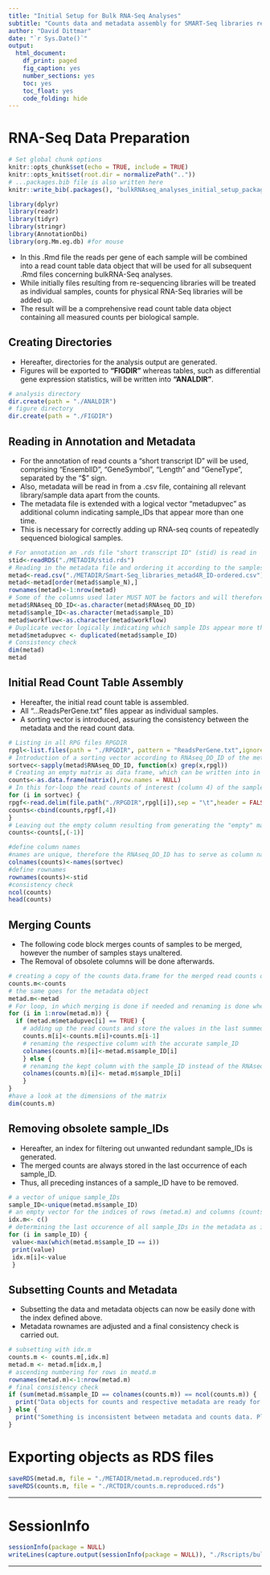 ```yaml
---
title: "Initial Setup for Bulk RNA-Seq Analyses"
subtitle: "Counts data and metadata assembly for SMART-Seq libraries relevant to the manuscript"
author: "David Dittmar"
date: "`r Sys.Date()`"
output:
  html_document:
    df_print: paged
    fig_caption: yes
    number_sections: yes
    toc: yes
    toc_float: yes
    code_folding: hide 
---
```


# RNA-Seq Data Preparation
```r
# Set global chunk options
knitr::opts_chunk$set(echo = TRUE, include = TRUE)
knitr::opts_knit$set(root.dir = normalizePath(".."))
# ...packages.bib file is also written here
knitr::write_bib(.packages(), "bulkRNAseq_analyses_initial_setup_packages.bib")
```

```r
library(dplyr)
library(readr)
library(tidyr)
library(stringr)
library(AnnotationDbi)
library(org.Mm.eg.db) #for mouse
```

* In this .Rmd file the reads per gene of each sample will be combined into a read count table data object that will be used for all subsequent .Rmd files concerning bulkRNA-Seq analyses.
* While initially files resulting from re-sequencing libraries will be treated as individual samples, counts for physical RNA-Seq libraries will be added up.
* The result will be a comprehensive read count table data object containing all measured counts per biological sample.

## Creating Directories
* Hereafter, directories for the analysis output are generated.
* Figures will be exported to **"FIGDIR"** whereas tables, such as differential gene expression statistics, will be written into **"ANALDIR"**.
```r
# analysis directory
dir.create(path = "./ANALDIR")
# figure directory
dir.create(path = "./FIGDIR")
```

## Reading in Annotation and Metadata
* For the annotation of read counts a "short transcript ID" will be used, comprising "EnsemblID", "GeneSymbol", "Length" and "GeneType", separated by the "$" sign.
* Also, metadata will be read in from a .csv file, containing all relevant library/sample data apart from the counts.
* The metadata file is extended with a logical vector "metadupvec" as additional column indicating sample_IDs that appear more than one time. 
* This is necessary for correctly adding up RNA-seq counts of repeatedly sequenced biological samples.
```r
# For annotation an .rds file "short transcript ID" (stid) is read in
stid<-readRDS("./METADIR/stid.rds")
# Reading in the metadata file and ordering it according to the samples_N
metad<-read.csv("./METADIR/Smart-Seq_libraries_metad4R_ID-ordered.csv")
metad<-metad[order(metad$sample_N),]
rownames(metad)<-1:nrow(metad)
# Some of the columns used later MUST NOT be factors and will therefore be defined as character columns
metad$RNAseq_DD_ID<-as.character(metad$RNAseq_DD_ID)
metad$sample_ID<-as.character(metad$sample_ID)
metad$workflow<-as.character(metad$workflow)
# Duplicate vector logically indicating which sample IDs appear more than one time --> re-seqs, more than 2 instances possible
metad$metadupvec <- duplicated(metad$sample_ID)
# Consistency check
dim(metad)
metad
```

## Initial Read Count Table Assembly
* Hereafter, the initial read count table is assembled.
* All "...ReadsPerGene.txt" files appear as individual samples.
* A sorting vector is introduced, assuring the consistency between the metadata and the read count data.
```r
# Listing in all RPG files RPGDIR
rpgl<-list.files(path = "./RPGDIR", pattern = "ReadsPerGene.txt",ignore.case = FALSE)
# Introduction of a sorting vector according to RNAseq_DD_ID of the metadata on the rpgl object
sortvec<-sapply(metad$RNAseq_DD_ID, function(x) grep(x,rpgl))
# Creating an empty matrix as data frame, which can be written into in the following for-loop
counts<-as.data.frame(matrix(),row.names = NULL)
# In this for-loop the read counts of interest (column 4) of the samples in the right order are extracted and appended to the counts data.frame
for (i in sortvec) {
rpgf<-read.delim(file.path("./RPGDIR",rpgl[i]),sep = "\t",header = FALSE,check.names = TRUE,skip = 4,row.names = NULL)
counts<-cbind(counts,rpgf[,4])
}
# Leaving out the empty column resulting from generating the "empty" matrix before the loop
counts<-counts[,(-1)] 

#define column names
#names are unique, therefore the RNAseq_DD_ID has to serve as column name here
colnames(counts)<-names(sortvec)
#define rownames
rownames(counts)<-stid
#consistency check
ncol(counts)
head(counts)
```

## Merging Counts
* The following code block merges counts of samples to be merged, however the number of samples stays unaltered. 
* The Removal of obsolete columns will be done afterwards.
```r
# creating a copy of the counts data.frame for the merged read counts of re-sequenced samples
counts.m<-counts
# the same goes for the metadata object
metad.m<-metad
# For loop, in which merging is done if needed and renaming is done when needed
for (i in 1:nrow(metad.m)) {
  if (metad.m$metadupvec[i] == TRUE) {
    # adding up the read counts and store the values in the last summed column
    counts.m[i]<-counts.m[i]+counts.m[i-1]
    # renaming the respective column with the accurate sample_ID
    colnames(counts.m)[i]<-metad.m$sample_ID[i]
    } else {
    # renaming the kept column with the sample_ID instead of the RNAseq_DD_ID
    colnames(counts.m)[i]<- metad.m$sample_ID[i]
    }  
}
#have a look at the dimensions of the matrix
dim(counts.m)
```

## Removing obsolete sample_IDs
* Hereafter, an index for filtering out unwanted redundant sample_IDs is generated. 
* The merged counts are always stored in the last occurrence of each sample_ID.
* Thus, all preceding instances of a sample_ID have to be removed.
```r
# a vector of unique sample_IDs
sample_ID<-unique(metad.m$sample_ID)
# an empty vector for the indices of rows (metad.m) and columns (counts.m) that must be kept
idx.m<- c()
# determining the last occurence of all sample_IDs in the metadata as index vector
for (i in sample_ID) {
 value<-max(which(metad.m$sample_ID == i))
 print(value)
 idx.m[i]<-value
 }
```

## Subsetting Counts and Metadata
* Subsetting the data and metadata objects can now be easily done with the index defined above.
* Metadata rownames are adjusted and a final consistency check is carried out.
```r
# subsetting with idx.m
counts.m <- counts.m[,idx.m]
metad.m <- metad.m[idx.m,]
# ascending numbering for rows in meatd.m
rownames(metad.m)<-1:nrow(metad.m)
# final consistency check
if (sum(metad.m$sample_ID == colnames(counts.m)) == ncol(counts.m)) {
  print("Data objects for counts and respective metadata are ready for further analysis!")
} else {
  print("Something is inconsistent between metadata and counts data. Please check assembly step by step!")
}
```

# Exporting objects as RDS files
```r
saveRDS(metad.m, file = "./METADIR/metad.m.reproduced.rds")
saveRDS(counts.m, file = "./RCTDIR/counts.m.reproduced.rds")
```

***

# SessionInfo
```r
sessionInfo(package = NULL)
writeLines(capture.output(sessionInfo(package = NULL)), "./Rscripts/bulkRNAseq_analyses_initial_setup_SessionInfo.txt")
```

***